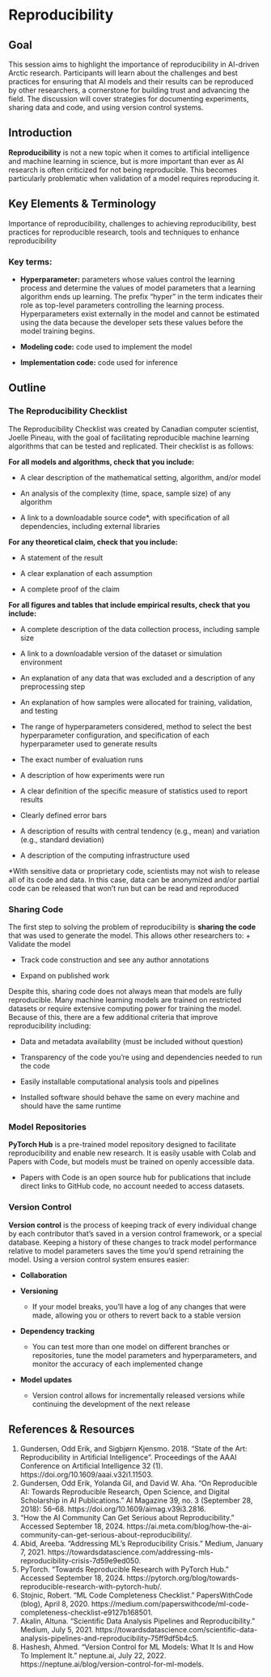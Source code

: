# Reproducibility {.unnumbered}

## Goal
This session aims to highlight the importance of reproducibility in AI-driven Arctic research. Participants will learn about the challenges and best practices for ensuring that AI models and their results can be reproduced by other researchers, a cornerstone for building trust and advancing the field. The discussion will cover strategies for documenting experiments, sharing data and code, and using version control systems.

## Introduction
**Reproducibility** is not a new topic when it comes to artificial intelligence and machine learning in science, but is more important than ever as AI research is often criticized for not being reproducible. This becomes particularly problematic when validation of a model requires reproducing it.

## Key Elements & Terminology
Importance of reproducibility, challenges to achieving reproducibility, best practices for reproducible research, tools and techniques to enhance reproducibility

### Key terms:
+ **Hyperparameter:** parameters whose values control the learning process and determine the values of model parameters that a learning algorithm ends up learning. The prefix “hyper” in the term indicates their role as top-level parameters controlling the learning process. Hyperparameters exist externally in the model and cannot be estimated using the data because the developer sets these values before the model training begins.

+ **Modeling code:** code used to implement the model

+ **Implementation code:** code used for inference

## Outline 
### The Reproducibility Checklist
The Reproducibility Checklist was created by Canadian computer scientist, Joelle Pineau, with the goal of facilitating reproducible machine learning algorithms that can be tested and replicated. Their checklist is as follows:

**For all models and algorithms, check that you include:**

+ A clear description of the mathematical setting, algorithm, and/or model

+ An analysis of the complexity (time, space, sample size) of any algorithm

+ A link to a downloadable source code*, with specification of all dependencies, including external libraries

**For any theoretical claim, check that you include:**

+ A statement of the result

+ A clear explanation of each assumption

+ A complete proof of the claim

**For all figures and tables that include empirical results, check that you include:**

+ A complete description of the data collection process, including sample size

+ A link to a downloadable version of the dataset or simulation environment

+ An explanation of any data that was excluded and a description of any preprocessing step

+ An explanation of how samples were allocated for training, validation, and testing

+ The range of hyperparameters considered, method to select the best hyperparameter configuration, and specification of each hyperparameter used to generate results

+ The exact number of evaluation runs

+ A description of how experiments were run

+ A clear definition of the specific measure of statistics used to report results

+ Clearly defined error bars

+ A description of results with central tendency (e.g., mean) and variation (e.g., standard deviation)

+ A description of the computing infrastructure used

*With sensitive data or proprietary code, scientists may not wish to release all of its code and data. In this case, data can be anonymized and/or partial code can be released that won’t run but can be read and reproduced 

### Sharing Code
The first step to solving the problem of reproducibility is **sharing the code** that was used to generate the model. This allows other researchers to:
+ Validate the model

+ Track code construction and see any author annotations

+ Expand on published work

Despite this, sharing code does not always mean that models are fully reproducible. Many machine learning models are trained on restricted datasets or require extensive computing power for training the model. Because of this, there are a few additional criteria that improve reproducibility including:

+ Data and metadata availability (must be included without question)

+ Transparency of the code you’re using and dependencies needed to run the code

+ Easily installable computational analysis tools and pipelines

+ Installed software should behave the same on every machine and should have the same runtime

### Model Repositories
**PyTorch Hub** is a pre-trained model repository designed to facilitate reproducibility and enable new research. It is easily usable with Colab and Papers with Code, but models must be trained on openly accessible data.
	
- Papers with Code is an open source hub for publications that include direct links to GitHub code, no account needed to access datasets.

### Version Control
**Version control** is the process of keeping track of every individual change by each contributor that’s saved in a version control framework, or a special database. Keeping a history of these changes to track model performance relative to model parameters saves the time you’d spend retraining the model.
Using a version control system ensures easier:

+ **Collaboration**

+ **Versioning**
	- If your model breaks, you’ll have a log of any changes that were made, allowing you or others to revert back to a stable version

+ **Dependency tracking**
	- You can test more than one model on different branches or repositories, tune the model parameters and hyperparameters, and monitor the accuracy of each implemented change

+ **Model updates**
	- Version control allows for incrementally released versions while continuing the development of the next release

## References & Resources
1. Gundersen, Odd Erik, and Sigbjørn Kjensmo. 2018. “State of the Art: Reproducibility in Artificial Intelligence”. Proceedings of the AAAI Conference on Artificial Intelligence 32 (1). https://doi.org/10.1609/aaai.v32i1.11503.
2. Gundersen, Odd Erik, Yolanda Gil, and David W. Aha. “On Reproducible AI: Towards Reproducible Research, Open Science, and Digital Scholarship in AI Publications.” AI Magazine 39, no. 3 (September 28, 2018): 56–68. https://doi.org/10.1609/aimag.v39i3.2816.
3. “How the AI Community Can Get Serious about Reproducibility.” Accessed September 18, 2024. https://ai.meta.com/blog/how-the-ai-community-can-get-serious-about-reproducibility/.
4. Abid, Areeba. “Addressing ML’s Reproducibility Crisis.” Medium, January 7, 2021. https://towardsdatascience.com/addressing-mls-reproducibility-crisis-7d59e9ed050.
5. PyTorch. “Towards Reproducible Research with PyTorch Hub.” Accessed September 18, 2024. https://pytorch.org/blog/towards-reproducible-research-with-pytorch-hub/.
6. Stojnic, Robert. “ML Code Completeness Checklist.” PapersWithCode (blog), April 8, 2020. https://medium.com/paperswithcode/ml-code-completeness-checklist-e9127b168501.
7. Akalin, Altuna. “Scientific Data Analysis Pipelines and Reproducibility.” Medium, July 5, 2021. https://towardsdatascience.com/scientific-data-analysis-pipelines-and-reproducibility-75ff9df5b4c5.
8. Hashesh, Ahmed. “Version Control for ML Models: What It Is and How To Implement It.” neptune.ai, July 22, 2022. https://neptune.ai/blog/version-control-for-ml-models.
